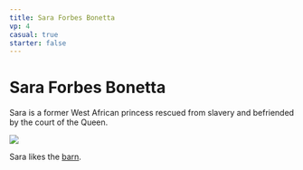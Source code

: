 ```yaml
---
title: Sara Forbes Bonetta
vp: 4
casual: true
starter: false
---
```


# Sara Forbes Bonetta

Sara is a former West African princess rescued from slavery and befriended by the court of the Queen.

![](sara-forbes-bonetta.jpg)

Sara likes the [barn](/tiles/barn).